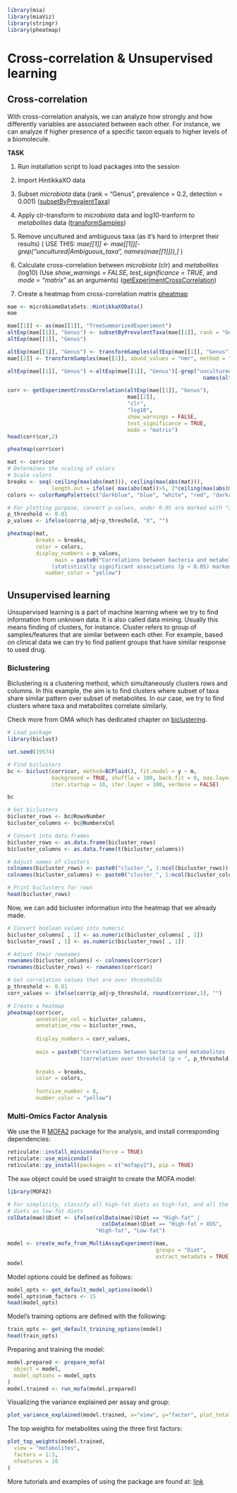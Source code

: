 ```r
library(mia)
library(miaViz)
library(stringr)
library(pheatmap)
```

# Cross-correlation & Unsupervised learning

## Cross-correlation

With cross-correlation analysis, we can analyze how strongly and how differently variables 
are associated between each other. For instance, we can analyze if higher presence of a 
specific taxon equals to higher levels of a biomolecule.

**TASK**

1. Run installation script to load packages into the session

2. Import HintikkaXO data

3. Subset _microbiota_ data (rank = "Genus", prevalence = 0.2, detection = 0.001) ([subsetByPrevalentTaxa](https://microbiome.github.io/OMA/differential-abundance.html#prevalence-filtering))

4. Apply clr-transform to _microbiota_ data and log10-tranform to _metabolites_ data ([transformSamples](https://microbiome.github.io/OMA/taxonomic-information.html#data-transformation))

5. Remove uncultured and ambiguous taxa (as it's hard to interpret their results) ( USE THIS: _mae[[1]] <- mae[[1]][-grep("uncultured|Ambiguous_taxa", names(mae[[1]])),]_ )

5. Calculate cross-correlation between _microbiota_ (clr) and _metabolites_ (log10) (Use _show_warnings = FALSE_, _test_significance = TRUE_, and _mode = "matrix"_ as an arguments)
([getExperimentCrossCorrelation](https://microbiome.github.io/OMA/multi-assay_analyses.html#multi-assay_analyses))

6. Create a heatmap from cross-correlation matrix [pheatmap](https://microbiome.github.io/OMA/microbiome-community.html#composition-heatmap)


```r
mae <- microbiomeDataSets::HintikkaXOData()
mae
```

```r
mae[[1]] <- as(mae[[1]], "TreeSummarizedExperiment")
altExp(mae[[1]], "Genus") <- subsetByPrevalentTaxa(mae[[1]], rank = "Genus", prevalence = 0.2, detection = 0.001)
altExp(mae[[1]], "Genus")
```

```r
altExp(mae[[1]], "Genus") <- transformSamples(altExp(mae[[1]], "Genus"), method = "clr", pseudocount = 1)
mae[[2]] <- transformSamples(mae[[2]], abund_values = "nmr", method = "log10")
```

```r
altExp(mae[[1]], "Genus") <-altExp(mae[[1]], "Genus")[-grep("uncultured|Ambiguous_taxa", 
                                                              names(altExp(mae[[1]], "Genus"))),]
```


```r
corr <- getExperimentCrossCorrelation(altExp(mae[[1]], "Genus"), 
                                      mae[[2]], 
                                      "clr", 
                                      "log10", 
                                      show_warnings = FALSE,
                                      test_significance = TRUE,
                                      mode = "matrix")
head(corr$cor,2)
```

```r
pheatmap(corr$cor)
```

```r
mat <- corr$cor
# Determines the scaling of colors
# Scale colors
breaks <- seq(-ceiling(max(abs(mat))), ceiling(max(abs(mat))), 
              length.out = ifelse( max(abs(mat))>5, 2*ceiling(max(abs(mat))), 10 ) )
colors <- colorRampPalette(c("darkblue", "blue", "white", "red", "darkred"))(length(breaks)-1)

# For plotting purpose, convert p-values, under 0.05 are marked with "X"
p_threshold <- 0.01
p_values <- ifelse(corr$p_adj<p_threshold, "X", "")

pheatmap(mat,
         breaks = breaks,
         color = colors,
         display_numbers = p_values,
               main = paste0("Correlations between bacteria and metabolites 
              (statistically significant associations (p < 0.05) marked with X)"),
            number_color = "yellow")
```

## Unsupervised learning
Unsupervised learning is a part of machine learning where we try to find information
from unknown data. It is also called data mining. Usually this means finding of
clusters, for instance. Cluster refers to group of samples/features that are similar
between each other. For example, based on clinical data we can try to find patient 
groups that have similar response to used drug.

### Biclustering

Biclustering is a clustering method, which simultaneously clusters rows and columns.
In this example, the aim is to find clusters where subset of taxa share similar
pattern over subset of metabolites. In our case, we try to find clusters where 
taxa and metabolites correlate similarly. 

Check more from OMA which has dedicated chapter on 
[biclustering](https://microbiome.github.io/OMA/biclustering.html). 


```r
# Load package
library(biclust)

set.seed(19574)

# Find biclusters
bc <- biclust(corr$cor, method=BCPlaid(), fit.model = y ~ m, 
              background = TRUE, shuffle = 100, back.fit = 0, max.layers = 10, 
              iter.startup = 10, iter.layer = 100, verbose = FALSE)

bc
```

```r
# Get biclusters
bicluster_rows <- bc@RowxNumber
bicluster_columns <- bc@NumberxCol

# Convert into data.frames
bicluster_rows <- as.data.frame(bicluster_rows)
bicluster_columns <- as.data.frame(t(bicluster_columns))

# Adjust names of clusters
colnames(bicluster_rows) <- paste0("cluster_", 1:ncol(bicluster_rows))
colnames(bicluster_columns) <- paste0("cluster_", 1:ncol(bicluster_columns))

# Print biclusters for rows
head(bicluster_rows)
```

Now, we can add bicluster information into the heatmap that we already made.

```r
# Convert boolean values into numeric
bicluster_columns[ , 1] <- as.numeric(bicluster_columns[ , 1])
bicluster_rows[ , 1] <- as.numeric(bicluster_rows[ , 1])

# Adjust their rownames
rownames(bicluster_columns) <- colnames(corr$cor)
rownames(bicluster_rows) <- rownames(corr$cor)

# Get correlation values that are over thresholds
p_threshold <- 0.01
corr_values <- ifelse(corr$p_adj<p_threshold, round(corr$cor,1), "")

# Create a heatmap
pheatmap(corr$cor,
         annotation_col = bicluster_columns, 
         annotation_row = bicluster_rows,
         
         display_numbers = corr_values,
   
         main = paste0("Correlations between bacteria and metabolites 
                       (correlation over threshold (p < ", p_threshold,") marked)"),
         
         breaks = breaks,
         color = colors, 
   
         fontsize_number = 8, 
         number_color = "yellow")
```

### Multi-Omics Factor Analysis

We use the R [MOFA2](https://biofam.github.io/MOFA2/installation.html) package
for the analysis, and install corresponding dependencies:

```r
reticulate::install_miniconda(force = TRUE)
reticulate::use_miniconda()
reticulate::py_install(packages = c("mofapy2"), pip = TRUE)
```

The `mae` object could be used straight to create the MOFA model:

```r
library(MOFA2)

# For simplicity, classify all high-fat diets as high-fat, and all the low-fat 
# diets as low-fat diets
colData(mae)$Diet <- ifelse(colData(mae)$Diet == "High-fat" | 
                              colData(mae)$Diet == "High-fat + XOS", 
                            "High-fat", "Low-fat")

model <- create_mofa_from_MultiAssayExperiment(mae,
                                               groups = "Diet", 
                                               extract_metadata = TRUE)
model
```

Model options could be defined as follows:

```r
model_opts <- get_default_model_options(model)
model_opts$num_factors <- 15
head(model_opts)
```

Model's training options are defined with the following:

```r
train_opts <- get_default_training_options(model)
head(train_opts)
```

Preparing and training the model:

```r
model.prepared <- prepare_mofa(
  object = model,
  model_options = model_opts
)
model.trained <- run_mofa(model.prepared)
```

Visualizing the variance explained per assay and group:

```r
plot_variance_explained(model.trained, x="view", y="factor", plot_total = T)[[2]]
```

The top weights for metabolites using the three first factors:

```r
plot_top_weights(model.trained,
  view = "metabolites",
  factors = 1:3,
  nfeatures = 10
)
```

More tutorials and examples of using the package are found at: [link](https://biofam.github.io/MOFA2/tutorials.html)